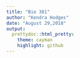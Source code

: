 ```yaml
---
title: "Bio 381"
author: "Kendra Hodges"
date: "August 29,2018"
output:
  prettydoc::html_pretty:
    theme: cayman
    highlight: github
---
```




